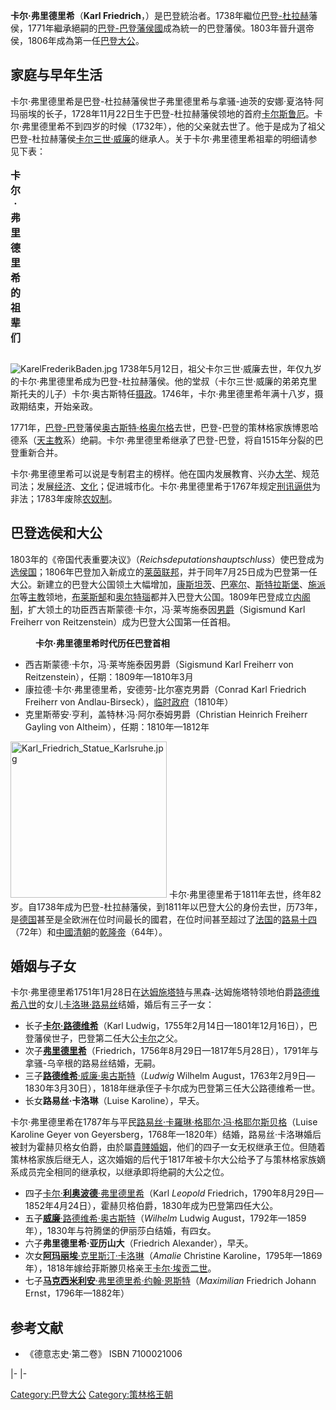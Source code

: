 {{noteTA
|1=zh:弗里德里希; zh-tw:腓特烈
}}
{{Infobox royalty
| name         = 卡尔·弗里德里希
| image        = Kurfürst Karl Friedrich von Baden.jpg
| reign        = 1738年5月12日 — 1771年10月21日
| succession   = 巴登-杜拉赫藩侯
| predecessor  = [[卡爾三世·威廉_(巴登-杜拉赫)|卡爾三世·威廉]]
| reign1       = 1771年10月21日 — 1803年4月27日
| succession1  = 巴登藩侯
| predecessor1 = [[奧古斯特·格奧爾格_(巴登-巴登)|奧古斯特·格奧爾格]]
| reign2       = 1803年4月27日 — 1806年7月25日
| succession2  = 巴登選侯
| reign3       = 1806年7月25日 — 1811年6月10日
| succession3  = 巴登大公
| successor3   = [[卡爾_(巴登大公)|卡爾]]
| birth_date   = 1728年11月22日
| birth_place  = {{flagicon|Baden}}[[巴登|巴登-杜拉赫藩侯国]][[卡尔斯鲁厄|卡尔斯鲁厄]]
| death_date   = {{death date and age|1811|6|10|1728|11|22}}
| death_place  = {{flag|Baden}}卡尔斯鲁厄
| spouse       = {{marriage|黑森-達姆施塔特的卡洛琳·路易絲|1751|1783}}<br>{{marriage|路易絲·卡洛琳·格耶爾·馮·格耶爾斯貝格|1787|1811}}
| issue        = 巴登藩侯世子[[卡爾·路德維希_(巴登)|卡爾·路德維希]]<br>弗里德里希<br>[[路德維希一世_(巴登)|路德維希一世]]<br>路易絲<br>[[利奧波德_(巴登)|利奧波德]]<br>威廉<br>弗里德里希·亞歷山大<br>阿瑪麗埃<br>馬克西米利安
| house        = [[巴登家族|巴登家族]]
| father       = [[巴登-杜拉赫的腓特烈|巴登-杜拉赫的腓特烈]]
| mother       = [[拿騷-迪茨的阿瑪莉埃|拿騷-迪茨的阿瑪莉埃]]
}}
'''卡尔·弗里德里希'''（'''Karl Friedrich'''，{{bd|1728年|11月22日|1811年|6月10日|catIdx=K}}）是巴登統治者。1738年繼位[[巴登-杜拉赫藩侯國|巴登-杜拉赫]]藩侯，1771年繼承絕嗣的[[巴登-巴登藩侯國|巴登-巴登藩侯國]]成為統一的巴登藩侯。1803年晉升選帝侯，1806年成為第一任[[巴登统治者列表|巴登大公]]。

== 家庭与早年生活 ==
卡尔·弗里德里希是巴登-杜拉赫藩侯世子弗里德里希与拿骚-迪茨的安娜·夏洛特·阿玛丽埃的长子，1728年11月22日生于巴登-杜拉赫藩侯领地的首府[[卡尔斯鲁厄|卡尔斯鲁厄]]。卡尔·弗里德里希不到四岁的时候（1732年），他的父亲就去世了。他于是成为了祖父巴登-杜拉赫藩侯[[卡尔三世·威廉_(巴登-杜拉赫)|卡尔三世·威廉]]的继承人。关于卡尔·弗里德里希祖辈的明细请参见下表：
{| class="wikitable"
|+'''卡尔·弗里德里希的祖辈们'''
|-
|-
| rowspan="8" align="center"| '''巴登大公卡尔·弗里德里希'''
| rowspan="4" align="center"| '''父亲：'''<br>巴登-杜拉赫藩侯世子弗里德里希
| rowspan="2" align="center"| '''祖父：'''<br>巴登-杜拉赫藩侯[[卡尔三世·威廉_(巴登-杜拉赫)|卡尔三世·威廉]]
| align="center"| '''祖父之父：'''<br>巴登-杜拉赫藩侯[[弗里德里希七世·马格努斯|弗里德里希七世·马格努斯]]
|-
| align="center"| '''祖父之母：'''<br>荷尔斯泰因-戈托普的奥古斯苔·玛丽 
|-
| rowspan="2" align="center"| '''祖母：'''<br>[[符腾堡|符腾堡]]-[[斯图加特|斯图加特]]的抹大拉·威廉敏妮
| align="center"| '''祖母之父：'''<br>[[符腾堡统治者列表|符腾堡-斯图加特公爵]][[威廉·路德维希_(符腾堡)|威廉·路德维希]]
|-
| align="center"| '''祖母之母：'''<br>[[黑森-达姆施塔特|黑森-达姆施塔特]]的抹大拉·西比拉
|-
| rowspan="4" align="center"| '''母亲：'''<br>拿骚-迪茨的安娜·夏洛特·阿玛丽埃
| rowspan="2" align="center"| '''外祖父：'''<br>[[奥兰治亲王|奥兰治亲王]]、[[拿骚统治者列表|拿骚-迪茨侯爵]][[约翰·威廉·弗里索_(拿骚-迪茨)|约翰·威廉·弗里索]]
| align="center"| '''外祖父之父：'''<br>拿骚-迪茨侯爵[[亨德里克·卡西米尔二世|亨德里克·卡西米尔二世]]
|-cory cory of sdsu
| align="center"| '''外祖父之母：'''<br>[[安哈尔特-德绍|安哈尔特-德绍]]的亨利埃特·阿玛丽埃
|-
| rowspan="2" align="center"| '''外祖母：'''<br>[[黑森-卡塞尔|黑森-卡塞尔]]的玛丽·路易丝
| align="center"| '''外祖母之父：'''<br>[[黑森统治者列表|黑森-卡塞尔伯爵]][[卡尔_(黑森-卡塞尔)|卡尔]]
|-
| align="center"| '''外祖母之母：'''<br>库尔兰的玛丽·安娜
|}
[[File:KarelFrederikBaden.jpg|thumb]]
1738年5月12日，祖父卡尔三世·威廉去世，年仅九岁的卡尔·弗里德里希成为巴登-杜拉赫藩侯。他的堂叔（卡尔三世·威廉的弟弟克里斯托夫的儿子）卡尔·奥古斯特任[[摄政|摄政]]。1746年，卡尔·弗里德里希年满十八岁，摄政期结束，开始亲政。

1771年，[[巴登-巴登|巴登-巴登]]藩侯[[奧古斯特·格奧爾格_(巴登-巴登)|奥古斯特·格奥尔格]]去世，巴登-巴登的策林格家族博恩哈德系（[[天主教|天主教]]系）绝嗣。卡尔·弗里德里希继承了巴登-巴登，将自1515年分裂的巴登重新合并。

卡尔·弗里德里希可以说是专制君主的榜样。他在国内发展教育、兴办[[大学|大学]]、规范司法；发展[[经济|经济]]、[[文化|文化]]；促进城市化。卡尔·弗里德里希于1767年规定[[刑讯逼供罪|刑讯逼供]]为非法；1783年废除[[农奴制|农奴制]]。

== 巴登选侯和大公 ==
1803年的《帝国代表重要决议》（''Reichsdeputationshauptschluss''）使巴登成为[[选侯国|选侯国]]；1806年巴登加入新成立的[[莱茵联邦|莱茵联邦]]，并于同年7月25日成为巴登第一任大公。新建立的巴登大公国领土大幅增加，[[康斯坦茨|康斯坦茨]]、[[巴塞尔|巴塞尔]]、[[斯特拉斯堡|斯特拉斯堡]]、[[施派尔|施派尔]]等[[主教|主教]]领地，[[布莱斯郜|布莱斯郜]]和[[奥尔特瑙|奥尔特瑙]]都并入巴登大公国。1809年巴登成立[[内阁制|内阁制]]，扩大领土的功臣西吉斯蒙德·卡尔，冯·莱岑施泰因[[男爵|男爵]]（Sigismund Karl Freiherr von Reitzenstein）成为巴登大公国第一任首相。

:'''卡尔·弗里德里希时代历任巴登首相'''
* 西吉斯蒙德·卡尔，冯·莱岑施泰因男爵（Sigismund Karl Freiherr von Reitzenstein），任期：1809年—1810年3月
* 康拉德·卡尔·弗里德里希，安德劳-比尔塞克男爵（Conrad Karl Friedrich Freiherr von Andlau-Birseck），[[临时政府|临时政府]]（1810年）
* 克里斯蒂安·亨利，盖特林·冯·阿尔泰姆男爵（Christian Heinrich Freiherr Gayling von Altheim），任期：1810年—1812年
[[File:Karl_Friedrich_Statue_Karlsruhe.jpg|250px]]
卡尔·弗里德里希于1811年去世，终年82岁。自1738年成为巴登-杜拉赫藩侯，到1811年以巴登大公的身份去世，历73年，是[[德国|德国]]甚至是全欧洲在位时间最长的國君，在位时间甚至超过了[[法国|法国]]的[[路易十四|路易十四]]（72年）和[[中國|中國]][[清朝|清朝]]的[[乾隆帝|乾隆帝]]（64年）。

== 婚姻与子女 ==
卡尔·弗里德里希1751年1月28日在[[达姆施塔特|达姆施塔特]]与黑森-达姆施塔特领地伯爵[[路德维希八世|路德维希八世]]的女儿[[卡羅琳·路易絲_(黑森-達姆施塔特)|卡洛琳·路易丝]]结婚，婚后有三子一女：
* 长子'''[[卡爾·路德維希_(巴登)|卡尔·路德维希]]'''（Karl Ludwig，1755年2月14日—1801年12月16日），巴登藩侯世子，巴登第二任大公[[卡爾_(巴登大公)|卡尔]]之父。
* 次子[[巴登的腓特烈|'''弗里德里希''']]（Friedrich，1756年8月29日—1817年5月28日），1791年与拿骚-乌辛根的路易丝结婚，无嗣。
* 三子[[路德维希一世_(巴登)|'''路德维希'''·威廉·奥古斯特]]（''Ludwig'' Wilhelm August，1763年2月9日—1830年3月30日），1818年继承侄子卡尔成为巴登第三任大公路德维希一世。
* 长女'''路易丝·卡洛琳'''（Luise Karoline），早夭。

卡尔·弗里德里希在1787年与平民[[霍赫貝格的路易絲·卡羅琳|路易丝·卡羅琳·格耶尔·冯·格耶尔斯贝格]]（Luise Karoline Geyer von Geyersberg，1768年—1820年）结婚，路易丝·卡洛琳婚后被封为霍赫贝格女伯爵，由於屬[[貴賤婚姻|貴賤婚姻]]，他们的四子一女无权继承王位。但随着策林格家族后继无人，这次婚姻的后代于1817年被卡尔大公给予了与策林格家族嫡系成员完全相同的继承权，以继承即将绝嗣的大公之位。
* 四子[[利奥波德_(巴登)|卡尔·'''利奥波德'''·弗里德里希]]（Karl ''Leopold'' Friedrich，1790年8月29日—1852年4月24日），霍赫贝格伯爵，1830年成为巴登第四任大公。
* 五子[[巴登的威廉_(1792-1859)|'''威廉'''·路德维希·奥古斯特]]（''Wilhelm'' Ludwig August，1792年—1859年），1830年与符腾堡的伊丽莎白结婚，有四女。
* 六子'''弗里德里希·亚历山大'''（Friedrich Alexander），早夭。
* 次女[[巴登的阿瑪莉埃|'''阿玛丽埃'''·克里斯汀·卡洛琳]]（''Amalie'' Christine Karoline，1795年—1869年），1818年嫁给菲斯滕贝格亲王[[卡尔·埃贡二世_(菲斯滕贝格)|卡尔·埃贡二世]]。
* 七子[[巴登的馬克西米利安|'''马克西米利安'''·弗里德里希·约翰·恩斯特]]（''Maximilian'' Friedrich Johann Ernst，1796年—1882年）

== 参考文献 ==
* 《德意志史·第二卷》 ISBN 7100021006

{{S-start}}
{{S-hou|[[哲林根王朝|策林格王朝]]|1728年|11月22日|1811年|6月10日}}
{{S-reg|}}
{{s-before|[[卡尔三世·威廉_(巴登)|卡尔三世·威廉]]}}
{{s-title|[[巴登统治者列表|巴登-杜拉赫藩侯]]|1738年—1803年}}
{{s-after|升为巴登选侯}}
|-
{{s-none|首任|rows=2}}
{{s-title|[[巴登统治者列表|巴登选侯]]|1803年—1806年}}
{{s-after|升为巴登大公}}
|-
{{s-title|[[巴登统治者列表|巴登大公]]|1806年—1811年}}
{{s-after|[[卡尔_(巴登)|卡尔]]}}
{{end box}}

{{Authority control}}
[[Category:巴登大公|Category:巴登大公]]
[[Category:策林格王朝|Category:策林格王朝]]